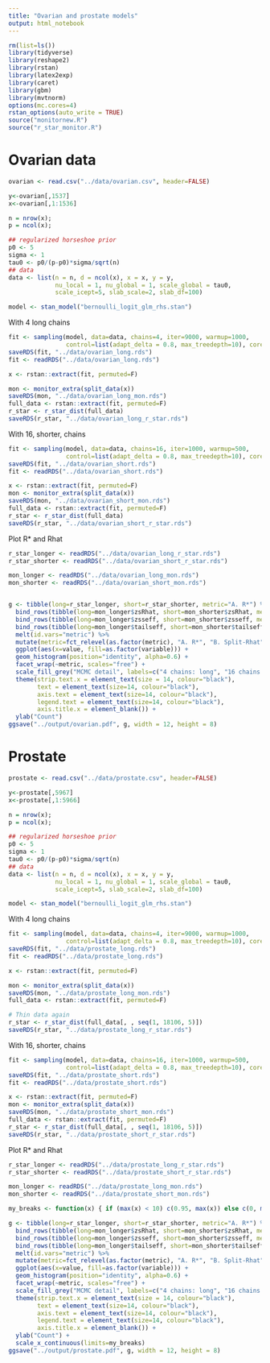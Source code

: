 ```yaml
---
title: "Ovarian and prostate models"
output: html_notebook
---
```


```r
rm(list=ls())
library(tidyverse)
library(reshape2)
library(rstan)
library(latex2exp)
library(caret)
library(gbm)
library(mvtnorm)
options(mc.cores=4)
rstan_options(auto_write = TRUE)
source("monitornew.R")
source("r_star_monitor.R")
```

# Ovarian data
```r
ovarian <- read.csv("../data/ovarian.csv", header=FALSE)

y<-ovarian[,1537]
x<-ovarian[,1:1536]

n = nrow(x);
p = ncol(x);

## regularized horseshoe prior
p0 <- 5
sigma <- 1
tau0 <- p0/(p-p0)*sigma/sqrt(n)
## data
data <- list(n = n, d = ncol(x), x = x, y = y,
             nu_local = 1, nu_global = 1, scale_global = tau0,
             scale_icept=5, slab_scale=2, slab_df=100)

model <- stan_model("bernoulli_logit_glm_rhs.stan")
```

With 4 long chains
```r
fit <- sampling(model, data=data, chains=4, iter=9000, warmup=1000,
                control=list(adapt_delta = 0.8, max_treedepth=10), cores=4, thin=10)
saveRDS(fit, "../data/ovarian_long.rds")
fit <- readRDS("../data/ovarian_long.rds")

x <- rstan::extract(fit, permuted=F)

mon <- monitor_extra(split_data(x))
saveRDS(mon, "../data/ovarian_long_mon.rds")
full_data <- rstan::extract(fit, permuted=F)
r_star <- r_star_dist(full_data)
saveRDS(r_star, "../data/ovarian_long_r_star.rds")
```

With 16, shorter, chains
```r
fit <- sampling(model, data=data, chains=16, iter=1000, warmup=500,
                control=list(adapt_delta = 0.8, max_treedepth=10), cores=4)
saveRDS(fit, "../data/ovarian_short.rds")
fit <- readRDS("../data/ovarian_short.rds")

x <- rstan::extract(fit, permuted=F)
mon <- monitor_extra(split_data(x))
saveRDS(mon, "../data/ovarian_short_mon.rds")
full_data <- rstan::extract(fit, permuted=F)
r_star <- r_star_dist(full_data)
saveRDS(r_star, "../data/ovarian_short_r_star.rds")
```

Plot R* and Rhat
```r
r_star_longer <- readRDS("../data/ovarian_long_r_star.rds")
r_star_shorter <- readRDS("../data/ovarian_short_r_star.rds")

mon_longer <- readRDS("../data/ovarian_long_mon.rds")
mon_shorter <- readRDS("../data/ovarian_short_mon.rds")


g <- tibble(long=r_star_longer, short=r_star_shorter, metric="A. R*") %>% 
  bind_rows(tibble(long=mon_longer$zsRhat, short=mon_shorter$zsRhat, metric="B. Split-Rhat")) %>% 
  bind_rows(tibble(long=mon_longer$zsseff, short=mon_shorter$zsseff, metric="C. Bulk-ESS")) %>% 
  bind_rows(tibble(long=mon_longer$tailseff, short=mon_shorter$tailseff, metric="D. Tail-ESS")) %>% 
  melt(id.vars="metric") %>% 
  mutate(metric=fct_relevel(as.factor(metric), "A. R*", "B. Split-Rhat", "C. Bulk-ESS", "D. Tail-ESS")) %>% 
  ggplot(aes(x=value, fill=as.factor(variable))) +
  geom_histogram(position="identity", alpha=0.6) +
  facet_wrap(~metric, scales="free") +
  scale_fill_grey("MCMC detail", labels=c("4 chains: long", "16 chains: short")) +
  theme(strip.text.x = element_text(size = 14, colour="black"),
        text = element_text(size=14, colour="black"),
        axis.text = element_text(size=14, colour="black"),
        legend.text = element_text(size=14, colour="black"),
        axis.title.x = element_blank()) +
  ylab("Count")
ggsave("../output/ovarian.pdf", g, width = 12, height = 8)
```

# Prostate
```r
prostate <- read.csv("../data/prostate.csv", header=FALSE)

y<-prostate[,5967]
x<-prostate[,1:5966]

n = nrow(x);
p = ncol(x);

## regularized horseshoe prior
p0 <- 5
sigma <- 1
tau0 <- p0/(p-p0)*sigma/sqrt(n)
## data
data <- list(n = n, d = ncol(x), x = x, y = y,
             nu_local = 1, nu_global = 1, scale_global = tau0,
             scale_icept=5, slab_scale=2, slab_df=100)

model <- stan_model("bernoulli_logit_glm_rhs.stan")
```

With 4 long chains
```r
fit <- sampling(model, data=data, chains=4, iter=9000, warmup=1000,
                control=list(adapt_delta = 0.8, max_treedepth=10), cores=4, thin=10)
saveRDS(fit, "../data/prostate_long.rds")
fit <- readRDS("../data/prostate_long.rds")

x <- rstan::extract(fit, permuted=F)

mon <- monitor_extra(split_data(x))
saveRDS(mon, "../data/prostate_long_mon.rds")
full_data <- rstan::extract(fit, permuted=F)

# Thin data again
r_star <- r_star_dist(full_data[, , seq(1, 18106, 5)])
saveRDS(r_star, "../data/prostate_long_r_star.rds")
```


With 16, shorter, chains
```r
fit <- sampling(model, data=data, chains=16, iter=1000, warmup=500,
                control=list(adapt_delta = 0.8, max_treedepth=10), cores=4)
saveRDS(fit, "../data/prostate_short.rds")
fit <- readRDS("../data/prostate_short.rds")

x <- rstan::extract(fit, permuted=F)
mon <- monitor_extra(split_data(x))
saveRDS(mon, "../data/prostate_short_mon.rds")
full_data <- rstan::extract(fit, permuted=F)
r_star <- r_star_dist(full_data[, , seq(1, 18106, 5)])
saveRDS(r_star, "../data/prostate_short_r_star.rds")
```

Plot R* and Rhat
```r
r_star_longer <- readRDS("../data/prostate_long_r_star.rds")
r_star_shorter <- readRDS("../data/prostate_short_r_star.rds")

mon_longer <- readRDS("../data/prostate_long_mon.rds")
mon_shorter <- readRDS("../data/prostate_short_mon.rds")

my_breaks <- function(x) { if (max(x) < 10) c(0.95, max(x)) else c(0, max(x)) }

g <- tibble(long=r_star_longer, short=r_star_shorter, metric="A. R*") %>% 
  bind_rows(tibble(long=mon_longer$zsRhat, short=mon_shorter$zsRhat, metric="B. Split-Rhat")) %>% 
  bind_rows(tibble(long=mon_longer$zsseff, short=mon_shorter$zsseff, metric="C. Bulk-ESS")) %>% 
  bind_rows(tibble(long=mon_longer$tailseff, short=mon_shorter$tailseff, metric="D. Tail-ESS")) %>% 
  melt(id.vars="metric") %>% 
  mutate(metric=fct_relevel(as.factor(metric), "A. R*", "B. Split-Rhat", "C. Bulk-ESS", "D. Tail-ESS")) %>% 
  ggplot(aes(x=value, fill=as.factor(variable))) +
  geom_histogram(position="identity", alpha=0.6) +
  facet_wrap(~metric, scales="free") +
  scale_fill_grey("MCMC detail", labels=c("4 chains: long", "16 chains: short")) +
  theme(strip.text.x = element_text(size = 14, colour="black"),
        text = element_text(size=14, colour="black"),
        axis.text = element_text(size=14, colour="black"),
        legend.text = element_text(size=14, colour="black"),
        axis.title.x = element_blank()) +
  ylab("Count") +
  scale_x_continuous(limits=my_breaks)
ggsave("../output/prostate.pdf", g, width = 12, height = 8)
```